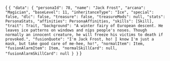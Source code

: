 
<CodeBlock language="jsx" title="RESPONSE" showLineNumbers>{
`{
  "data": {
    "personaId": 78,
    "name": "Jack Frost",
    "arcana": "Magician",
    "baseLevel": 11,
    "inheritanceType": "Ice",
    "special": false,
    "dlc": false,
    "treasure": false,
    "treasureMods": null,
    "stats": PersonaStats,
    "affinities": PersonaAffinities,
    "skills": [Skill],
    "trait": Trait,
    "background": "A winter fairy of European descent. He leaves ice patterns on windows and nips people's noses. Though normally an innocent creature, he will freeze his victims to death if provoked.",
    "fusionQuote": "I'm Jack Frost, ho! I know I'm just a mask, but take good care of me-hee, ho!",
    "normalItem": Item,
    "fusionAlarmItem": Item,
    "normalSkillCard": null,
    "fusionAlarmSkillCard": null
  }
}`
}</CodeBlock>